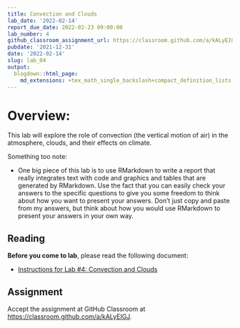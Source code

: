 ```yaml
---
title: Convection and Clouds
lab_date: '2022-02-14'
report_due_date: 2022-02-23 09:00:00
lab_number: 4
github_classroom_assignment_url: https://classroom.github.com/a/kALyEIGJ
pubdate: '2021-12-31'
date: '2022-02-14'
slug: lab_04
output:
  blogdown::html_page:
    md_extensions: +tex_math_single_backslash+compact_definition_lists
---
```

# Overview:

This lab will explore the role of convection (the vertical motion of air) in the 
atmosphere, clouds, and their effects on climate.

Something too note:
  
* One big piece of this lab is to use RMarkdown to write a report that really 
  integrates text with code and graphics and tables that are generated by 
  RMarkdown. Use the fact that you can easily check your answers to the specific 
  questions to give you some freedom to think about how you want to present your 
  answers. Don't just copy and paste from my answers, but think about how you 
  would use RMarkdown to present your answers in your own way.

## Reading

**Before you come to lab**, please read the following document:

* [Instructions for Lab #4: Convection and Clouds](/lab_docs/lab_04_instructions){target="_blank"}

## Assignment
Accept the assignment at GitHub Classroom at <https://classroom.github.com/a/kALyEIGJ>.
